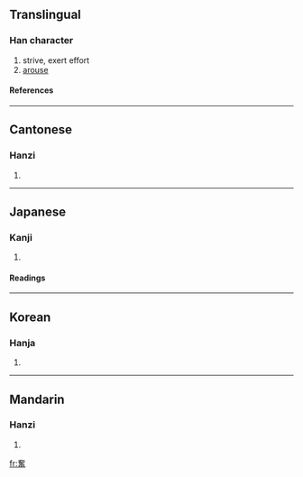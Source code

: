 {{see|奋}}

==Translingual==
===Han character===
{{Han char|rn=37|rad=大|as=13|sn=16|four=4060<sub>1</sub>|canj=大人土田 (KOGW)}}
# strive, exert effort
# [[arouse]]
====References====
{{Han ref|kx=0254.090|dkj=06012|dj=0515.350|hdz=10550.030|uh=596E|ud=22894|bh=BEC4|bd=48836}}
----
==Cantonese==
===Hanzi===
{{yue-hanzi|jyut=|y=fan5}}
# {{defn|Cantonese}}
----
==Japanese==
===Kanji===
{{ja-kanji|grade=6|rs=大13}}
# {{defn|Japanese}} 
====Readings====
{{ja-readings|on=[[ふん]] (fun)|kun=[[ふるう]] (furuu)}}
----
==Korean==
===Hanja===
{{ko-hanja|hangeul=분|rv=bun|mr=pun}}
# {{defn|Korean}}
----
==Mandarin==
===Hanzi===
{{cmn-hanzi|sim=奋|pin=[[fèn]] ([[fen4]])|wg=fen<sup>4</sup>}}
# {{defn|Mandarin}}

[[fr:奮]]